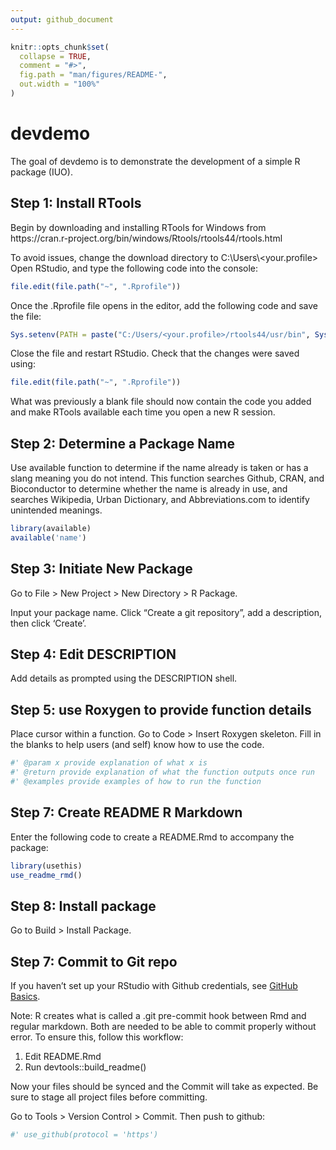 ```yaml
---
output: github_document
---
```


<!-- README.md is generated from README.Rmd. Please edit that file -->

```r
knitr::opts_chunk$set(
  collapse = TRUE,
  comment = "#>",
  fig.path = "man/figures/README-",
  out.width = "100%"
)
```


# devdemo

<!-- badges: start -->
<!-- badges: end -->

The goal of devdemo is to demonstrate the development of a simple R package (IUO).

## Step 1: Install RTools

Begin by downloading and installing RTools for Windows from https://cran.r-project.org/bin/windows/Rtools/rtools44/rtools.html 

To avoid issues, change the download directory to C:\\Users\\<your.profile>\
Open RStudio, and type the following code into the console:

```r

file.edit(file.path("~", ".Rprofile"))

```

Once the .Rprofile file opens in the editor, add the following code and save the file: 

```r

Sys.setenv(PATH = paste("C:/Users/<your.profile>/rtools44/usr/bin", Sys.getenv("PATH"), sep=";"))

```

Close the file and restart RStudio. Check that the changes were saved using: 

```r

file.edit(file.path("~", ".Rprofile"))

```

What was previously a blank file should now contain the code you added and make RTools available each time you open a new R session. 


## Step 2: Determine a Package Name

Use available function to determine if the name already is taken or has a slang meaning you do not intend. This function searches Github, CRAN, and Bioconductor to determine whether the name is already in use, and searches Wikipedia, Urban Dictionary, and Abbreviations.com to identify unintended meanings.

```r
library(available)
available('name')

```

## Step 3: Initiate New Package

Go to File > New Project > New Directory > R Package. 

Input your package name. Click "Create a git repository", add a description, then click 'Create'.


## Step 4: Edit DESCRIPTION

Add details as prompted using the DESCRIPTION shell. 

## Step 5: use Roxygen to provide function details

Place cursor within a function. Go to Code > Insert Roxygen skeleton. Fill in the blanks to help users (and self) know how to use the code. 

```r

#' @param x provide explanation of what x is
#' @return provide explanation of what the function outputs once run
#' @examples provide examples of how to run the function

```

## Step 7: Create README R Markdown

Enter the following code to create a README.Rmd to accompany the package: 

```r

library(usethis)
use_readme_rmd()

```

## Step 8: Install package

Go to Build > Install Package.


## Step 7: Commit to Git repo

If you haven't set up your RStudio with Github credentials, see [GitHub Basics](https://github.com/devonhumphreys/devdemo/blob/master/GitHub-Basics.md).

Note: R creates what is called a .git pre-commit hook between Rmd and regular markdown. 
Both are needed to be able to commit properly without error. To ensure this, follow 
this workflow: 

1. Edit README.Rmd  
2. Run devtools::build_readme()

Now your files should be synced and the Commit will take as expected. Be sure to stage
all project files before committing.

Go to Tools > Version Control > Commit. Then push to github: 

```r

#' use_github(protocol = 'https')

```

